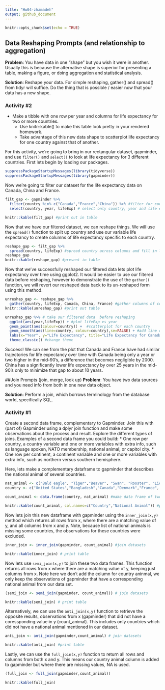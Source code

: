```yaml
---
title: "Hw04-zhamadeh"
output: github_document
---
```


```r
knitr::opts_chunk$set(echo = TRUE)
```

## Data Reshaping Prompts (and relationship to aggregation)
**Problem**: You have data in one “shape” but you wish it were in another. Usually this is because the alternative shape is superior for presenting a table, making a figure, or doing aggregation and statistical analysis.

**Solution**: Reshape your data. For simple reshaping, gather() and spread() from tidyr will suffice. Do the thing that is possible / easier now that your data has a new shape.

### Activity #2
* Make a tibble with one row per year and columns for life expectancy for two or more countries.
    *   Use knitr::kable() to make this table look pretty in your rendered homework.
    *   Take advantage of this new data shape to scatterplot life expectancy for one country against that of another.
    
For this activity, we're going to bring in our rectangular dataset, gapminder, and use `filter()` and `select()` to look at life expectancy for 3 different countries. First lets begin by loading our packages.

```r
suppressPackageStartupMessages(library(tidyverse))
suppressPackageStartupMessages(library(gapminder))
```

Now we're going to filter our dataset for the life expectancy data on Canada, China and France.

```r
filt_gap <- gapminder %>%
  filter(country %in% c("Canada","France","China")) %>% #filter for countries of interest
  select(country, year, lifeExp) # select only country, year and life expectancy

knitr::kable(filt_gap) #print out in table
```

Now that we have our filtered dataset, we can reshape things. We will use the `spread()` function to split up country and use our variable life expectancy to create columns of life expectancy specific to each country.

```r
reshape_gap <- filt_gap %>%
  spread(country, lifeExp) #spread country across columns and fill in lifeExp data
reshape_gap
knitr::kable(reshape_gap) #present in table
```

Now that we've successfully reshaped our filtered data lets plot life expectancy over time using ggplot2. It would be easier to use our filtered data before reshaping, however to demonstrate the use of the `gather()` function, we will revert our reshaped data back to its un-reshaped form using this method.

```r
unreshap_gap <- reshape_gap %>%
  gather(country, lifeExp, Canada, China, France) #gather columns of country and make one lifeExp column
knitr::kable(unreshap_gap) #print out table
```


```r
unreshap_gap %>% # take our filtered data  before reshaping
  ggplot(aes(year,lifeExp)) + #plot lifeExp vs year
  geom_point(aes(colour=country)) +  #scatterplot for each country
  geom_smooth(aes(line=country, colour=country),se=FALSE) + #add line connecting each countries points
  labs(x="Year", y="Life Expectancy", title="Life Expectancy for Canada, France and China") + #add labels
  theme_classic() #change theme

```

Success! We can see from the plot that Canada and France have had similar trajectories for life expectancy over time with Canada being only a year or two higher in the mid-90's, a difference that becomes negligible by 2000. China has a significantly lower life expectancy by over 25 years in the mid-90's only to minimize that gap to about 10 years. 

##Join Prompts (join, merge, look up)
**Problem**: You have two data sources and you need info from both in one new data object.

**Solution**: Perform a join, which borrows terminology from the database world, specifically SQL.

### Activity #1

Create a second data frame, complementary to Gapminder. Join this with (part of) Gapminder using a dplyr join function and make some observations about the process and result. Explore the different types of joins. Examples of a second data frame you could build:
* One row per country, a country variable and one or more variables with extra info, such as language spoken, NATO membership, national animal, or capitol city.
* One row per continent, a continent variable and one or more variables with extra info, such as northern versus southern hemisphere.


Here, lets make a complementary dataframe to gapminder that describes the national animal of several countries.

```r
nat_animal <- c("Bald eagle", "Tiger","Beaver", "Swan", "Rooster", "Lion") #country animal
country <- c("United States","Bangladesh","Canada","Denmark","France", "Libya") #country

count_animal <- data.frame(country, nat_animal) #make data frame of two vectors

knitr::kable(count_animal, col.names=c("Country","National Animal")) #print out table with labels

```

Now lets join this new dataframe with gapminder using the `inner_join(x,y)` method which returns all rows from x, where there are a matching value of y, and all columns from x and y. Note, because list of national animals is missing some countries, the observations for these countries were excluded.

```r
inner_join <- inner_join(gapminder, count_animal) #join datasets

knitr::kable(inner_join) # print table
```

Now lets use `semi_join(x,y)` to join these two data frames. This function returns all rows from x where there are a matching value of y, keeping just columns from x. Note here we don't add the column for country aninmal, we only keep the observations of gapminder that have a corresponding national animal from our data set.
```r
(semi_join <- semi_join(gapminder, count_animal)) # join datasets

knitr::kable(semi_join) # print table
```

Alternatively, we can use the `anti_join(x,y)` function to retrieve the opposite results, observations from x (gapminder) that did not have a coressponding value in y (count_animal). This includes only countries which did not have a national animal mentioned in our dataset.

```r
anti_join <- anti_join(gapminder,count_animal) # join datasets

knitr::kable(anti_join) #print table
```

Lastly, we can use the `full_join(x,y)` function to return all rows and columns from both x and y. This means our country animal column is added to gapminder but where there are missing values, NA is used.

```r
(full_join <- full_join(gapminder,count_animal))

knitr::kable(full_join)
```



